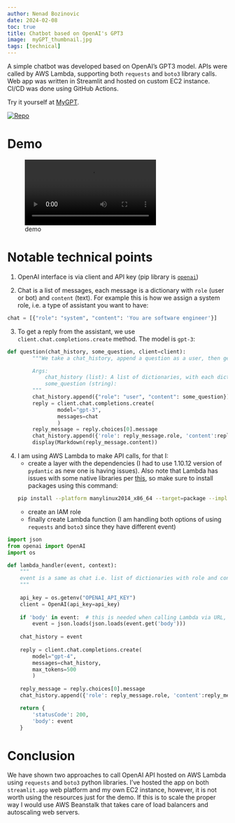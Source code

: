 ```yaml
---
author: Nenad Bozinovic
date: 2024-02-08
toc: true
title: Chatbot based on OpenAI's GPT3
image:  myGPT_thumbnail.jpg
tags: [technical]
---
```


A simple chatbot was developed based on OpenAI's GPT3 model. APIs were called by AWS Lambda, supporting both `requests` and `boto3` library calls. Web app was written in Streamlit and hosted on custom EC2 instance. CI/CD was done using GitHub Actions. 

Try it yourself at <a href="https://nesaboz-chatbot-mygpt-cfgwpf.streamlit.app" target="_blank">MyGPT</a>.

<p align="left">
  <a href="https://github.com/nesaboz/chatbot/">
    <img src="https://badgen.net/badge/icon/GitHub?icon=github&label" alt="Repo">
  </a>
</p>

# Demo

![demo](demo_2x.mov)

# Notable technical points

1. OpenAI interface is via client and API key (pip library is [`openai`](https://pypi.org/project/openai/))

2. Chat is a list of messages, each message is a dictionary with `role` (user or bot) and `content` (text). For example this is how we assign a system role, i.e. a type of assistant you want to have:

```python
chat = [{"role": "system", "content": 'You are software engineer'}]
```

3. To get a reply from the assistant, we use `client.chat.completions.create` method. The model is `gpt-3`:

```python
def question(chat_history, some_question, client=client):
        """We take a chat_history, append a question as a user, then get a reply from the assistant, and append that too

        Args:
            chat_history (list): A list of dictionaries, with each dictionary containing a role and content key
            some_question (string): 
        """
        chat_history.append({"role": "user", "content": some_question})
        reply = client.chat.completions.create(
                model="gpt-3",
                messages=chat
                )
        reply_message = reply.choices[0].message
        chat_history.append({'role': reply_message.role, 'content':reply_message.content})
        display(Markdown(reply_message.content))
```

4. I am using AWS Lambda to make API calls, for that I:
    - create a layer with the dependencies (I had to use 1.10.12 version of `pydantic` as new one is having issues). Also note that Lambda has issues with some native libraries per [this](https://docs.aws.amazon.com/lambda/latest/dg/python-package.html#python-package-native-libraries), so make sure to install packages using this command:
    ```bash
    pip install --platform manylinux2014_x86_64 --target=package --implementation cp --python-version 3.x --only-binary=:all: --upgrade <package_name> -t ./theEnvFolder/python
    ```
    - create an IAM role
    - finally create Lambda function (I am handling both options of using `requests` and `boto3` since they have different event)

```python
import json
from openai import OpenAI
import os

def lambda_handler(event, context):
    """
    event is a same as chat i.e. list of dictionaries with role and content (in a case when called via URL it is slightly different since it is embedded in the extra layer so we extract body first)
    """
    
    api_key = os.getenv("OPENAI_API_KEY")
    client = OpenAI(api_key=api_key)
        
    if 'body' in event:  # this is needed when calling Lambda via URL, since URL call and boto3 have different events
        event = json.loads(json.loads(event.get('body')))
        
    chat_history = event
        
    reply = client.chat.completions.create(
        model="gpt-4",
        messages=chat_history,
        max_tokens=500
        )
    
    reply_message = reply.choices[0].message
    chat_history.append({'role': reply_message.role, 'content':reply_message.content})

    return {
        'statusCode': 200,
        'body': event
    }
```

# Conclusion

We have shown two approaches to call OpenAI API hosted on AWS Lambda using `requests` and `boto3` python libraries. I've hosted the app on both `streamlit.app` web platform and my own EC2 instance, however, it is not worth using the resources just for the demo. If this is to scale the proper way I would use AWS Beanstalk that takes care of load balancers and autoscaling web servers.